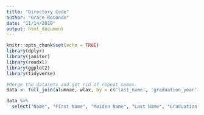 ```yaml
---
title: "Directory Code"
author: "Grace Rotondo"
date: "11/14/2019"
output: html_document
---
```


```r
knitr::opts_chunk$set(echo = TRUE)
library(dplyr)
library(janitor)
library(readxl)
library(ggplot2)
library(tidyverse)


```

```r
#Merge the datasets and get rid of repeat names.
data <- full_join(alumnae, wlax, by = c('last_name', 'graduation_year', 'count'))

data %>% 
  select("Name", "First Name", "Maiden Name", "Last Name", "Graduation Year.x", )
```

